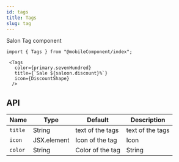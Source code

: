 ```yaml
---
id: tags
title: Tags
slug: tag
---
```


Salon Tag component 


```tsx
import { Tags } from "@mobileComponent/index";

 <Tags
   color={primary.sevenHundred}
   title={`Sale ${saloon.discount}%`}
   icon={DiscountShape}
  />
```
## API 

<div class='table-responsive'>

| Name             | Type                                           | Default                                           | Description                                               |
| ---------------- | ---------------------------------------------- | ------------------------------------------------- | --------------------------------------------------------- |
| `title`          | String                                         | text of the tags                                    | text of the tags                |                                                  
| `icon`          | JSX.element                                     | Icon of the tag                                    | Icon                |                                                 
| `color`          | String                                         | Color of the tag                                   | String                |                                               

</div>